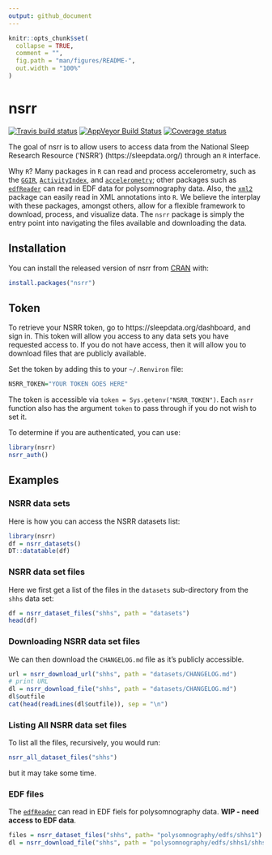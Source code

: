 ```yaml
---
output: github_document
---
```




<!-- README.md is generated from README.Rmd. Please edit that file -->

```r
knitr::opts_chunk$set(
  collapse = TRUE,
  comment = "",
  fig.path = "man/figures/README-",
  out.width = "100%"
)
```
# nsrr

<!-- badges: start -->
[![Travis build status](https://travis-ci.com/muschellij2/nsrr.svg?branch=master)](https://travis-ci.com/muschellij2/nsrr)
[![AppVeyor Build Status](https://ci.appveyor.com/api/projects/status/github/muschellij2/nsrr?branch=master&svg=true)](https://ci.appveyor.com/project/muschellij2/nsrr)
[![Coverage status](https://codecov.io/gh/muschellij2/nsrr/branch/master/graph/badge.svg)](https://codecov.io/gh/muschellij2/nsrr)
<!-- badges: end -->

The goal of nsrr is to allow users to access data from the National Sleep Research Resource ('NSRR') (https://sleepdata.org/) through an `R` interface.    

Why `R`?  Many packages in `R` can read and process accelerometry, such as the [`GGIR`](https://cran.r-project.org/package=GGIR), [`ActivityIndex`](https://cran.r-project.org/package=ActivityIndex), and [`accelerometry`](https://cran.r-project.org/package=accelerometry); other packages such as [`edfReader`](https://cran.r-project.org/package=edfReader) can read in EDF data for  polysomnography data.  Also, the [`xml2`](https://cran.r-project.org/package=xml2) package can easily read in XML annotations into `R`.  We believe the interplay with these packages, amongst others, allow for a flexible framework to download, process, and visualize data.  The `nsrr` package is simply the entry point into navigating the files available and downloading the data. 

## Installation

You can install the released version of nsrr from [CRAN](https://CRAN.R-project.org) with:

``` r
install.packages("nsrr")
```

## Token

To retrieve your NSRR token, go to https://sleepdata.org/dashboard, and sign in.  This token will allow you access to any data sets you have requested access to.  If you do not have access, then it will allow you to download files that are publicly available.

Set the token by adding this to your `~/.Renviron` file:
```r
NSRR_TOKEN="YOUR TOKEN GOES HERE"
```
The token is accessible via `token = Sys.getenv("NSRR_TOKEN")`.  Each `nsrr` function also has the argument `token` to pass through if you do not wish to set it.

To determine if you are authenticated, you can use:
```r
library(nsrr)
nsrr_auth()
```

## Examples

### NSRR data sets 
Here is how you can access the NSRR datasets list:
```r
library(nsrr)
df = nsrr_datasets()
DT::datatable(df)
```

### NSRR data set files

Here we first get a list of the files in the `datasets` sub-directory from the `shhs` data set: 
```r
df = nsrr_dataset_files("shhs", path = "datasets")
head(df)
```

### Downloading NSRR data set files

We can then download the `CHANGELOG.md` file as it's publicly accessible.
```r
url = nsrr_download_url("shhs", path = "datasets/CHANGELOG.md")
# print URL
dl = nsrr_download_file("shhs", path = "datasets/CHANGELOG.md")
dl$outfile
cat(head(readLines(dl$outfile)), sep = "\n")
```

### Listing All NSRR data set files

To list all the files, recursively, you would run:
```r
nsrr_all_dataset_files("shhs")
```
but it may take some time.

### EDF files

The [`edfReader`](https://cran.r-project.org/package=edfReader) can read in EDF fiels for polysomnography data.  **WIP - need access to EDF data**.

```r
files = nsrr_dataset_files("shhs", path= "polysomnography/edfs/shhs1")
dl = nsrr_download_file("shhs", path = "polysomnography/edfs/shhs1/shhs1-200001.edf")
```
